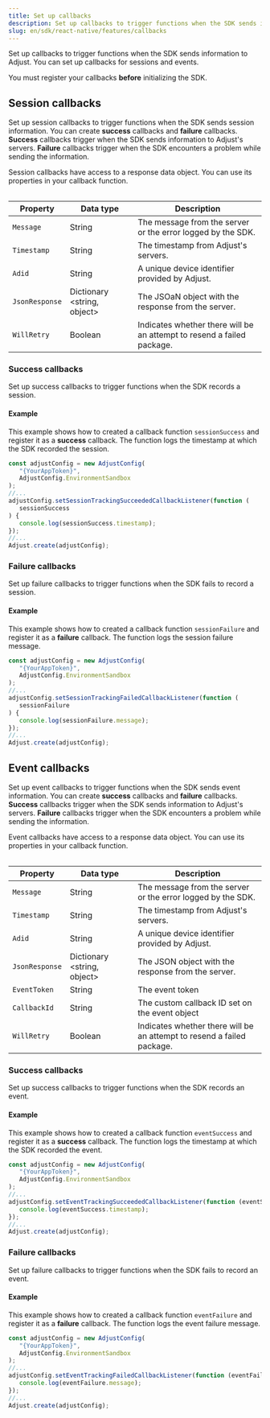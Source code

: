 ```yaml
---
title: Set up callbacks
description: Set up callbacks to trigger functions when the SDK sends information to Adjust.
slug: en/sdk/react-native/features/callbacks
---
```



Set up callbacks to trigger functions when the SDK sends information to Adjust. You can set up callbacks for sessions and events.

<Callout type="important">

You must register your callbacks **before** initializing the SDK.

</Callout>

## Session callbacks

Set up session callbacks to trigger functions when the SDK sends session information. You can create **success** callbacks and **failure** callbacks. **Success** callbacks trigger when the SDK sends information to Adjust's servers. **Failure** callbacks trigger when the SDK encounters a problem while sending the information.

Session callbacks have access to a response data object. You can use its properties in your callback function.

<Table>

| Property       | Data type                     | Description                                                            |
| -------------- | ----------------------------- | ---------------------------------------------------------------------- |
| `Message`      | String                        | The message from the server or the error logged by the SDK.            |
| `Timestamp`    | String                        | The timestamp from Adjust's servers.                                   |
| `Adid`         | String                        | A unique device identifier provided by Adjust.                         |
| `JsonResponse` | Dictionary \<string, object\> | The JSOaN object with the response from the server.                     |
| `WillRetry`    | Boolean                       | Indicates whether there will be an attempt to resend a failed package. |

</Table>

### Success callbacks

Set up success callbacks to trigger functions when the SDK records a session.

<SetSessionTrackingSucceededCallbackListener />

#### Example

This example shows how to created a callback function `sessionSuccess` and register it as a **success** callback. The function logs the timestamp at which the SDK recorded the session.

```jsx {6-10}
const adjustConfig = new AdjustConfig(
   "{YourAppToken}",
   AdjustConfig.EnvironmentSandbox
);
//...
adjustConfig.setSessionTrackingSucceededCallbackListener(function (
   sessionSuccess
) {
   console.log(sessionSuccess.timestamp);
});
//...
Adjust.create(adjustConfig);
```

### Failure callbacks

Set up failure callbacks to trigger functions when the SDK fails to record a session.

<SetSessionTrackingFailedCallbackListener />

#### Example

This example shows how to created a callback function `sessionFailure` and register it as a **failure** callback. The function logs the session failure message.

```jsx {6-10}
const adjustConfig = new AdjustConfig(
   "{YourAppToken}",
   AdjustConfig.EnvironmentSandbox
);
//...
adjustConfig.setSessionTrackingFailedCallbackListener(function (
   sessionFailure
) {
   console.log(sessionFailure.message);
});
//...
Adjust.create(adjustConfig);
```

## Event callbacks

Set up event callbacks to trigger functions when the SDK sends event information. You can create **success** callbacks and **failure** callbacks. **Success** callbacks trigger when the SDK sends information to Adjust's servers. **Failure** callbacks trigger when the SDK encounters a problem while sending the information.

Event callbacks have access to a response data object. You can use its properties in your callback function.

<Table>

| Property       | Data type                     | Description                                                            |
| -------------- | ----------------------------- | ---------------------------------------------------------------------- |
| `Message`      | String                        | The message from the server or the error logged by the SDK.            |
| `Timestamp`    | String                        | The timestamp from Adjust's servers.                                   |
| `Adid`         | String                        | A unique device identifier provided by Adjust.                         |
| `JsonResponse` | Dictionary \<string, object\> | The JSON object with the response from the server.                     |
| `EventToken`   | String                        | The event token                                                        |
| `CallbackId`   | String                        | The custom callback ID set on the event object                         |
| `WillRetry`    | Boolean                       | Indicates whether there will be an attempt to resend a failed package. |

</Table>

### Success callbacks

Set up success callbacks to trigger functions when the SDK records an event.

<SetEventTrackingSucceededCallbackListener />

#### Example

This example shows how to created a callback function `eventSuccess` and register it as a **success** callback. The function logs the timestamp at which the SDK recorded the event.

```jsx {6-8}
const adjustConfig = new AdjustConfig(
   "{YourAppToken}",
   AdjustConfig.EnvironmentSandbox
);
//...
adjustConfig.setEventTrackingSucceededCallbackListener(function (eventSuccess) {
   console.log(eventSuccess.timestamp);
});
//...
Adjust.create(adjustConfig);
```

### Failure callbacks

Set up failure callbacks to trigger functions when the SDK fails to record an event.

<SetEventTrackingFailedCallbackListener />

#### Example

This example shows how to created a callback function `eventFailure` and register it as a **failure** callback. The function logs the event failure message.

```jsx {6-8}
const adjustConfig = new AdjustConfig(
   "{YourAppToken}",
   AdjustConfig.EnvironmentSandbox
);
//...
adjustConfig.setEventTrackingFailedCallbackListener(function (eventFailure) {
   console.log(eventFailure.message);
});
//...
Adjust.create(adjustConfig);
```
